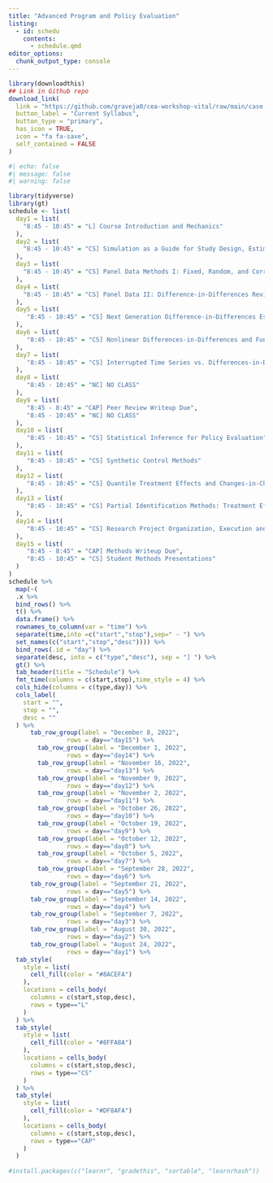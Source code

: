 ```yaml
---
title: "Advanced Program and Policy Evaluation"
listing:
  - id: schedu
    contents:
      - schedule.qmd
editor_options: 
  chunk_output_type: console
---
```



```r
library(downloadthis)
## Link in Github repo
download_link(
  link = "https://github.com/graveja0/cea-workshop-vital/raw/main/case-studies/cs2_healthy-sick-dead.xlsx",
  button_label = "Current Syllabus",
  button_type = "primary",
  has_icon = TRUE,
  icon = "fa fa-save",
  self_contained = FALSE
)
```


<!-- https://github.com/rstudio-conf-2022/teach-ds -->

<!-- https://rstudio-conf-2022.github.io/teach-ds/ -->

<!-- https://github.com/rstudio-conf-2022/teach-ds-learnr -->

<!-- https://mine-cetinkaya-rundel.github.io/teach-r-online/ -->

<!-- https://github.com/rstudio-education/dsbox -->

<!-- https://github.com/sta210-s22/website -->

<!-- https://cran.r-project.org/web/packages/colorspace/vignettes/colorspace.html -->

```r
#| echo: false
#| message: false
#| warning: false

library(tidyverse)
library(gt)
schedule <- list(
  day1 = list(
    "8:45 - 10:45" = "L] Course Introduction and Mechanics"
  ), 
  day2 = list(
    "8:45 - 10:45" = "CS] Simulation as a Guide for Study Design, Estimation, and Inference"
  ), 
  day3 = list(
    "8:45 - 10:45" = "CS] Panel Data Methods I: Fixed, Random, and Correlated Random Effects Estimation"
  ), 
  day4 = list(
    "8:45 - 10:45" = "CS] Panel Data II: Difference-in-Differences Revisited"
  ), 
  day5 = list(
     "8:45 - 10:45" = "CS] Next Generation Difference-in-Differences Estimators"
  ),
  day6 = list(
     "8:45 - 10:45" = "CS] Nonlinear Differences-in-Differences and Functional Form Considerations"
  ), 
  day7 = list(
     "8:45 - 10:45" = "CS] Interrupted Time Series vs. Differences-in-Differences (Guest Lecture by Dr. Carrie Fry)"
  ), 
  day8 = list(
     "8:45 - 10:45" = "NC] NO CLASS"
  ),   
  day9 = list(
     "8:45 - 8:45" = "CAP] Peer Review Writeup Due",
     "8:45 - 10:45" = "NC] NO CLASS"
  ), 
  day10 = list(
     "8:45 - 10:45" = "CS] Statistical Inference for Policy Evaluation"
  ),  
  day11 = list(
     "8:45 - 10:45" = "CS] Synthetic Control Methods"
  ),     
  day12 = list(
     "8:45 - 10:45" = "CS] Quantile Treatment Effects and Changes-in-Changes"
  ),   
  day13 = list(
     "8:45 - 10:45" = "CS] Partial Identification Methods: Treatment Effect Bounds"
  ),   
  day14 = list(
     "8:45 - 10:45" = "CS] Research Project Organization, Execution and Workflows: Best Practices"
  ),    
  day15 = list(
     "8:45 - 8:45" = "CAP] Methods Writeup Due",
     "8:45 - 10:45" = "CS] Student Methods Presentations"
  )  
)
schedule %>% 
  map(~(
  .x %>% 
  bind_rows() %>% 
  t() %>% 
  data.frame() %>% 
  rownames_to_column(var = "time") %>% 
  separate(time,into =c("start","stop"),sep=" - ") %>% 
  set_names(c("start","stop","desc")))) %>% 
  bind_rows(.id = "day") %>% 
  separate(desc, into = c("type","desc"), sep = "] ") %>% 
  gt() %>% 
  tab_header(title = "Schedule") %>% 
  fmt_time(columns = c(start,stop),time_style = 4) %>% 
  cols_hide(columns = c(type,day)) %>% 
  cols_label(
    start = "",
    stop = "",
    desc = ""
  ) %>% 
      tab_row_group(label = "December 8, 2022",
                rows = day=="day15") %>% 
        tab_row_group(label = "December 1, 2022",
                rows = day=="day14") %>% 
        tab_row_group(label = "November 16, 2022",
                rows = day=="day13") %>% 
        tab_row_group(label = "November 9, 2022",
                rows = day=="day12") %>% 
        tab_row_group(label = "November 2, 2022",
                rows = day=="day11") %>% 
        tab_row_group(label = "October 26, 2022",
                rows = day=="day10") %>% 
        tab_row_group(label = "October 19, 2022",
                rows = day=="day9") %>% 
        tab_row_group(label = "October 12, 2022",
                rows = day=="day8") %>% 
        tab_row_group(label = "October 5, 2022",
                rows = day=="day7") %>% 
        tab_row_group(label = "September 28, 2022",
                rows = day=="day6") %>% 
      tab_row_group(label = "September 21, 2022",
                rows = day=="day5") %>% 
      tab_row_group(label = "September 14, 2022",
                rows = day=="day4") %>% 
      tab_row_group(label = "September 7, 2022",
                rows = day=="day3") %>% 
      tab_row_group(label = "August 30, 2022",
                rows = day=="day2") %>% 
      tab_row_group(label = "August 24, 2022",
                rows = day=="day1") %>% 
  tab_style(
    style = list(
      cell_fill(color = "#8ACEFA")
    ),
    locations = cells_body(
      columns = c(start,stop,desc),
      rows = type=="L"
    )
  ) %>% 
  tab_style(
    style = list(
      cell_fill(color = "#8FFA8A")
    ),
    locations = cells_body(
      columns = c(start,stop,desc),
      rows = type=="CS"
    )
  ) %>% 
  tab_style(
    style = list(
      cell_fill(color = "#DF8AFA")
    ),
    locations = cells_body(
      columns = c(start,stop,desc),
      rows = type=="CAP"
    )
  )
  
#install.packages(c("learnr", "gradethis", "sortable", "learnrhash"))
```
